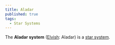 ```yaml
---
title: Aladar
published: true
tags:
  - Star Systems
---
```


The **Aladar system** ([Elvish](/compendium/Elvish): <span className="font-elvish">Aladar</span>) is a [star system](/compendium/Star_system).
